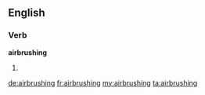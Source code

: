 ==English==

===Verb===
'''airbrushing'''
# {{present participle of|airbrush}}

[[de:airbrushing]]
[[fr:airbrushing]]
[[my:airbrushing]]
[[ta:airbrushing]]